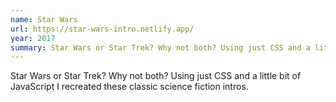 ```yaml
---
name: Star Wars
url: https://star-wars-intro.netlify.app/
year: 2017
summary: Star Wars or Star Trek? Why not both? Using just CSS and a little bit of JavaScript I recreated these classic science fiction intros.
---
```


Star Wars or Star Trek? Why not both? Using just CSS and a little bit of JavaScript I recreated these classic science fiction intros.
